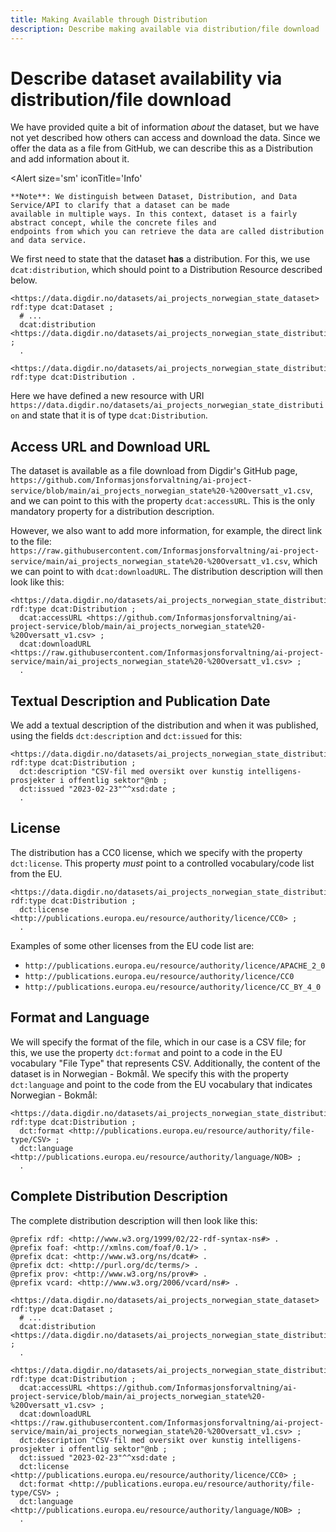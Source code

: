 ```yaml
---
title: Making Available through Distribution
description: Describe making available via distribution/file download
---
```


# Describe dataset availability via distribution/file download

We have provided quite a bit of information _about_ the dataset, but we have not yet described how others can access and download the data. Since we offer the data as a file from GitHub, we can describe this as a Distribution and add information about it.

<Alert 
    size='sm'
    iconTitle='Info'
>
    **Note**: We distinguish between Dataset, Distribution, and Data Service/API to clarify that a dataset can be made
    available in multiple ways. In this context, dataset is a fairly abstract concept, while the concrete files and
    endpoints from which you can retrieve the data are called distribution and data service.
</Alert>

We first need to state that the dataset **has** a distribution. For this, we use `dcat:distribution`, which should point to a Distribution Resource described below.

```turtle
<https://data.digdir.no/datasets/ai_projects_norwegian_state_dataset> rdf:type dcat:Dataset ;
  # ...
  dcat:distribution <https://data.digdir.no/datasets/ai_projects_norwegian_state_distribution> ;
  .

<https://data.digdir.no/datasets/ai_projects_norwegian_state_distribution> rdf:type dcat:Distribution .
```

Here we have defined a new resource with URI `https://data.digdir.no/datasets/ai_projects_norwegian_state_distribution` and state that it is of type `dcat:Distribution`.

## Access URL and Download URL

The dataset is available as a file download from Digdir's GitHub page, `https://github.com/Informasjonsforvaltning/ai-project-service/blob/main/ai_projects_norwegian_state%20-%20Oversatt_v1.csv`, and we can point to this with the property `dcat:accessURL`. This is the only mandatory property for a distribution description.

However, we also want to add more information, for example, the direct link to the file: `https://raw.githubusercontent.com/Informasjonsforvaltning/ai-project-service/main/ai_projects_norwegian_state%20-%20Oversatt_v1.csv`, which we can point to with `dcat:downloadURL`. The distribution description will then look like this:

```turtle
<https://data.digdir.no/datasets/ai_projects_norwegian_state_distribution> rdf:type dcat:Distribution ;
  dcat:accessURL <https://github.com/Informasjonsforvaltning/ai-project-service/blob/main/ai_projects_norwegian_state%20-%20Oversatt_v1.csv> ;
  dcat:downloadURL <https://raw.githubusercontent.com/Informasjonsforvaltning/ai-project-service/main/ai_projects_norwegian_state%20-%20Oversatt_v1.csv> ;
  .
```

## Textual Description and Publication Date

We add a textual description of the distribution and when it was published, using the fields `dct:description` and `dct:issued` for this:

```turtle
<https://data.digdir.no/datasets/ai_projects_norwegian_state_distribution> rdf:type dcat:Distribution ;
  dct:description "CSV-fil med oversikt over kunstig intelligens-prosjekter i offentlig sektor"@nb ;
  dct:issued "2023-02-23"^^xsd:date ;
  .
```

## License

The distribution has a CC0 license, which we specify with the property `dct:license`. This property _must_ point to a controlled vocabulary/code list from the EU.

```turtle
<https://data.digdir.no/datasets/ai_projects_norwegian_state_distribution> rdf:type dcat:Distribution ;
  dct:license <http://publications.europa.eu/resource/authority/licence/CC0> ;
  .
```

Examples of some other licenses from the EU code list are:

-   `http://publications.europa.eu/resource/authority/licence/APACHE_2_0`
-   `http://publications.europa.eu/resource/authority/licence/CC0`
-   `http://publications.europa.eu/resource/authority/licence/CC_BY_4_0`

## Format and Language

We will specify the format of the file, which in our case is a CSV file; for this, we use the property `dct:format` and point to a code in the EU vocabulary "File Type" that represents CSV.
Additionally, the content of the dataset is in Norwegian - Bokmål. We specify this with the property `dct:language` and point to the code from the EU vocabulary that indicates Norwegian - Bokmål:

```turtle
<https://data.digdir.no/datasets/ai_projects_norwegian_state_distribution> rdf:type dcat:Distribution ;
  dct:format <http://publications.europa.eu/resource/authority/file-type/CSV> ;
  dct:language <http://publications.europa.eu/resource/authority/language/NOB> ;
  .
```

## Complete Distribution Description

The complete distribution description will then look like this:

```turtle
@prefix rdf: <http://www.w3.org/1999/02/22-rdf-syntax-ns#> .
@prefix foaf: <http://xmlns.com/foaf/0.1/> .
@prefix dcat: <http://www.w3.org/ns/dcat#> .
@prefix dct: <http://purl.org/dc/terms/> .
@prefix prov: <http://www.w3.org/ns/prov#> .
@prefix vcard: <http://www.w3.org/2006/vcard/ns#> .

<https://data.digdir.no/datasets/ai_projects_norwegian_state_dataset> rdf:type dcat:Dataset ;
  # ...
  dcat:distribution <https://data.digdir.no/datasets/ai_projects_norwegian_state_distribution> ;
  .

<https://data.digdir.no/datasets/ai_projects_norwegian_state_distribution> rdf:type dcat:Distribution ;
  dcat:accessURL <https://github.com/Informasjonsforvaltning/ai-project-service/blob/main/ai_projects_norwegian_state%20-%20Oversatt_v1.csv> ;
  dcat:downloadURL <https://raw.githubusercontent.com/Informasjonsforvaltning/ai-project-service/main/ai_projects_norwegian_state%20-%20Oversatt_v1.csv> ;
  dct:description "CSV-fil med oversikt over kunstig intelligens-prosjekter i offentlig sektor"@nb ;
  dct:issued "2023-02-23"^^xsd:date ;
  dct:license <http://publications.europa.eu/resource/authority/licence/CC0> ;
  dct:format <http://publications.europa.eu/resource/authority/file-type/CSV> ;
  dct:language <http://publications.europa.eu/resource/authority/language/NOB> ;
  .
```
